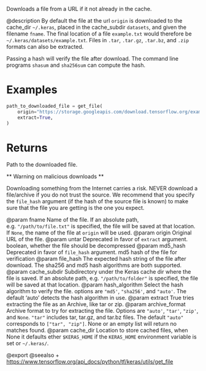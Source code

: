 Downloads a file from a URL if it not already in the cache.

@description
By default the file at the url `origin` is downloaded to the
cache_dir `~/.keras`, placed in the cache_subdir `datasets`,
and given the filename `fname`. The final location of a file
`example.txt` would therefore be `~/.keras/datasets/example.txt`.
Files in `.tar`, `.tar.gz`, `.tar.bz`, and `.zip` formats can
also be extracted.

Passing a hash will verify the file after download. The command line
programs `shasum` and `sha256sum` can compute the hash.

# Examples
```python
path_to_downloaded_file = get_file(
    origin="https://storage.googleapis.com/download.tensorflow.org/example_images/flower_photos.tgz",
    extract=True,
)
```

# Returns
Path to the downloaded file.

** Warning on malicious downloads **

Downloading something from the Internet carries a risk.
NEVER download a file/archive if you do not trust the source.
We recommend that you specify the `file_hash` argument
(if the hash of the source file is known) to make sure that the file you
are getting is the one you expect.

@param fname Name of the file. If an absolute path, e.g. `"/path/to/file.txt"`
    is specified, the file will be saved at that location.
    If `None`, the name of the file at `origin` will be used.
@param origin Original URL of the file.
@param untar Deprecated in favor of `extract` argument.
    boolean, whether the file should be decompressed
@param md5_hash Deprecated in favor of `file_hash` argument.
    md5 hash of the file for verification
@param file_hash The expected hash string of the file after download.
    The sha256 and md5 hash algorithms are both supported.
@param cache_subdir Subdirectory under the Keras cache dir where the file is
    saved. If an absolute path, e.g. `"/path/to/folder"` is
    specified, the file will be saved at that location.
@param hash_algorithm Select the hash algorithm to verify the file.
    options are `"md5'`, `"sha256'`, and `"auto'`.
    The default 'auto' detects the hash algorithm in use.
@param extract True tries extracting the file as an Archive, like tar or zip.
@param archive_format Archive format to try for extracting the file.
    Options are `"auto'`, `"tar'`, `"zip'`, and `None`.
    `"tar"` includes tar, tar.gz, and tar.bz files.
    The default `"auto"` corresponds to `["tar", "zip"]`.
    None or an empty list will return no matches found.
@param cache_dir Location to store cached files, when None it
    defaults ether `$KERAS_HOME` if the `KERAS_HOME` environment
    variable is set or `~/.keras/`.

@export
@seealso
+ <https://www.tensorflow.org/api_docs/python/tf/keras/utils/get_file>
